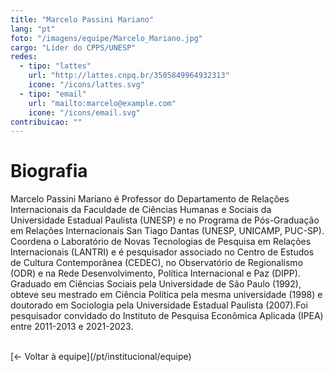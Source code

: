 ```yaml
---
title: "Marcelo Passini Mariano"
lang: "pt"
foto: "/imagens/equipe/Marcelo_Mariano.jpg"
cargo: "Líder do CPPS/UNESP"
redes:
  - tipo: "lattes"
    url: "http://lattes.cnpq.br/3505849964932313"
    icone: "/icons/lattes.svg"
  - tipo: "email"
    url: "mailto:marcelo@example.com"
    icone: "/icons/email.svg"
contribuicao: ""
---
```



# Biografia

Marcelo Passini Mariano é Professor do Departamento de Relações Internacionais da Faculdade de Ciências Humanas e Sociais da Universidade Estadual Paulista (UNESP) e no Programa de Pós-Graduação em Relações Internacionais San Tiago Dantas (UNESP, UNICAMP, PUC-SP). 
Coordena o Laboratório de Novas Tecnologias de Pesquisa em Relações Internacionais (LANTRI) e é pesquisador associado no 
Centro de Estudos de Cultura Contemporânea (CEDEC), no Observatório de Regionalismo (ODR) e na Rede Desenvolvimento, Política Internacional e Paz (DIPP). 
Graduado em Ciências Sociais pela Universidade de São Paulo (1992), obteve seu mestrado em Ciência Política pela mesma universidade (1998) e doutorado 
em Sociologia pela Universidade Estadual Paulista (2007).Foi pesquisador convidado do Instituto de Pesquisa Econômica Aplicada (IPEA) entre 2011-2013 e 2021-2023.

<br/>
[← Voltar à equipe](/pt/institucional/equipe)

